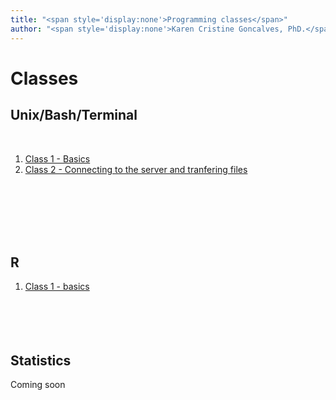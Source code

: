 ---
title: "<span style='display:none'>Programming classes</span>"
author: "<span style='display:none'>Karen Cristine Goncalves, PhD.</span>"
---

# Classes {.tabset .tabset-pill .tabset-fade}

## Unix/Bash/Terminal
<br>

1. [Class 1 - Basics](./unix/basic_commands.html)
1. [Class 2 - Connecting to the server and tranfering files](./unix/Class2_Connection_FileTransfer.html)

<br><br><br><br><br>

## R 

1. [Class 1 - basics](./r/basis.html)
<br><br><br><br><br>

## Statistics
Coming soon
